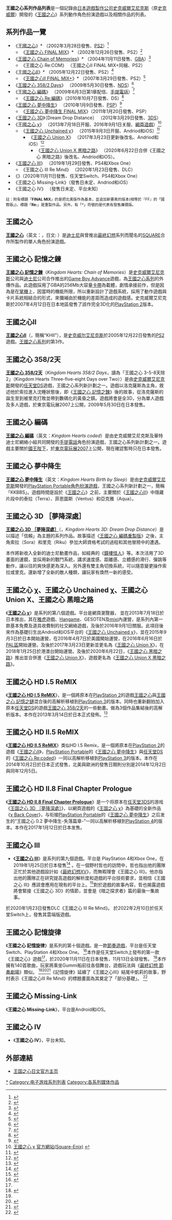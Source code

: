 {{copyedit|time=2013-09-23T08:55:57+00:00}}
{{expand|time=2013-09-23T08:55:57+00:00}}

{{NoteTA
| G1=Games
| G2=Square Enix
}}
'''王國之心系列作品列表'''是一個記錄由[[日本|日本]][[遊戲製作公司|遊戲製作公司]][[史克威爾艾尼克斯|史克威爾艾尼克斯]]（原[[史克威爾|史克威爾]]）開發的《[[王國之心|王國之心]]》系列動作角色扮演遊戲以及相關作品的列表。

== 系列作品一覽 ==

* 《[[王国之心_(游戏)|王國之心]]》* （2002年3月28日發售、[[PS2|PS2]]）<ref>{{Cite web |url=http://www.square-enix.co.jp/games/ps2/kingdom/ |title=王國之心 官方網站(Square-Enix) |accessdate=2013-09-23 |archive-date=2013-09-20 |archive-url=https://web.archive.org/web/20130920085429/http://www.square-enix.co.jp/games/ps2/kingdom/ |dead-url=no }}</ref>
** 《[[王国之心_(游戏)#王國之心_FINAL_MIX|王國之心 FINAL MIX]]》* （2002年12月26日發售、PS2）<ref>{{Cite web |url=http://www.square-enix.co.jp/games/ps2/finalmix/ |title=王國之心 FINAL MIX+ 官方網站(Square-Enix) |accessdate=2013-09-23 |archive-date=2006-07-03 |archive-url=https://web.archive.org/web/20060703033710/http://www.square-enix.co.jp/games/ps2/finalmix/ |dead-url=yes }}</ref>
* 《[[王國之心_記憶之鍊|王國之心 Chain of Memories]]》* （2004年11月11日發售、[[Game_Boy_Advance|GBA]]）<ref>{{Cite web |url=http://www.square-enix.co.jp/games/gba/khcom/ |title=王國之心 記憶之鏈 官方網站(Square-Enix) |accessdate=2013-09-23 |archive-date=2013-09-15 |archive-url=https://web.archive.org/web/20130915063740/http://www.square-enix.co.jp/games/gba/khcom/ |dead-url=no }}</ref>
** 《王國之心 Re:COM》 （王國之心II FINAL MIX+同梱、PS2）
* 《[[王國之心II|王國之心II]]》* （2005年12月22日發售、PS2）<ref>{{Cite web |url=http://www.square-enix.co.jp/kingdom2 |title=王國之心 II 官方網站(Square-Enix) |accessdate=2013-09-23 |archive-date=2013-09-20 |archive-url=https://web.archive.org/web/20130920085434/http://www.square-enix.co.jp/kingdom2/ |dead-url=no }}</ref>
** 《[[王國之心II#王國之心II_FINAL_MIX+|王國之心II FINAL MIX+]]》* （2007年3月29日發售、PS2）<ref>{{Cite web |url=http://www.square-enix.co.jp/kingdom2fm/ |title=王國之心 II FINAL MIX+官方網站(Square-Enix) |accessdate=2013-09-23 |archive-date=2012-02-12 |archive-url=https://www.webcitation.org/65P4UAvqf?url=http://www.square-enix.co.jp/kingdom2fm/ |dead-url=no }}</ref>
* 《[[王國之心_358/2_Days|王國之心 358/2 Days]]》 （2009年5月30日發售、[[NDS|NDS]]）<ref>{{Cite web |url=http://www.square-enix.co.jp/kingdom/days/ |title=王國之心 358/2天官方網站(Square-Enix) |accessdate=2013-09-23 |archive-date=2013-09-20 |archive-url=https://web.archive.org/web/20130920084739/http://www.square-enix.co.jp/kingdom/days/ |dead-url=no }}</ref>
* 《[[王國之心_編碼|王國之心 編碼]]》 （2009年6月3日第1章配信、[[手提電話|手提電話]]）<ref>{{Cite web |url=http://www.square-enix.co.jp/kingdom/coded/ |title=王國之心 編碼 官方網站(Square-Enix) |access-date=2013-09-23 |archive-url=https://web.archive.org/web/20081023145538/http://www.square-enix.co.jp/kingdom/coded/ |archive-date=2008-10-23 |dead-url=yes }}</ref>
** 《[[王國之心_編碼|王國之心 Re:編碼]]》（2010年10月7日發售、DS）<ref>{{Cite web |url=http://www.square-enix.co.jp/kingdom/recoded/ |title=王國之心 編碼重製版 官方網站(Square-Enix) |accessdate=2013-09-23 |archive-date=2013-09-20 |archive-url=https://web.archive.org/web/20130920084440/http://www.square-enix.co.jp/kingdom/recoded/ |dead-url=no }}</ref>
* 《[[王國之心_夢中降生|王國之心 夢中降生]]》 （2010年1月9日發售、[[PSP|PSP]]）<ref>{{Cite web |url=http://www.square-enix.co.jp/kingdom/bbs/ |title=王國之心 夢中降生 官方網站(Square-Enix) |accessdate=2013-09-23 |archive-date=2009-11-02 |archive-url=https://web.archive.org/web/20091102225650/http://www.square-enix.co.jp/kingdom/bbs/ |dead-url=no }}</ref>
** 《[[王國之心_夢中降生|王國之心 夢中降生 FINAL MIX]]》（2011年1月20日發售、PSP）
* 《[[王國之心_3D|王國之心 3D]]》〔Dream Drop Distance〕 （2012年3月29日發售、[[3DS|3DS]]）
* 《[[王國之心_χ|王國之心 χ]]》  （2013年7月18日开服、2016年9月1日关服、[[網頁遊戲|網頁遊戲]]）<ref>[http://kingdomhearts.jp/ 王國之心 χ 官方網站(Square-Enix)] {{webarchive|url=https://web.archive.org/web/20150326055434/http://kingdomhearts.jp/ |date=2015-03-26 }}</ref>
** 《[[王國之心_χ|王國之心 Unchained χ]]》  （2015年9月3日开服、Andriod和iOS）<ref>{{Cite web |url=http://www.square-enix.co.jp/kingdom/uc/ |title=王國之心 Unchained χ 官方網站(Square-Enix) |accessdate=2018-04-15 |archive-date=2018-04-22 |archive-url=https://web.archive.org/web/20180422232941/http://www.square-enix.co.jp/kingdom/uc/ |dead-url=no }}</ref>
***《[[王國之心_χ|王國之心 Union X]]》  （2017年3月23日更新後改名、Andriod和iOS）<ref>{{Cite web |url=http://www.square-enix.co.jp/kingdom/uc/ |title=王國之心 Union X 官方網站(Square-Enix) |accessdate=2018-04-15 |archive-date=2018-04-22 |archive-url=https://web.archive.org/web/20180422232941/http://www.square-enix.co.jp/kingdom/uc/ |dead-url=no }}</ref>
****《[[王國之心_χ|王國之心 Union X 黑暗之路]]》  （2020年6月22日合併《王國之心 黑暗之路》後改名、Andriod和iOS）。
* 《[[王國之心_III|王國之心 III]]》 （2019年1月29日發售、PS4和Xbox One）
**《王國之心 III Re Mind》 （2020年1月23日發售、DLC）
* 《{{le|王國之心 記憶旋律|Kingdom Hearts: Melody of Memory}}》（2020年11月11日發售、任天堂Switch、PS4和Xbox One）
* 《王國之心 Missing-Link》（發售日未定、Andriod和iOS）
* 《王國之心 IV》 （發售日未定、平台未知）
<small>註：附有標題「'''FINAL MIX'''」的是把北美版作為基本，並追加新要素的版本(相等於『FF』的「國際版」)，標題「'''Re:'''」是重製作品。另外，有「*」符號的是代表有發售廉價版。</small>

==王國之心==
'''[[王国之心_(游戏)|王國之心]]'''（英文：'''{{lang|en|Kingdom Hearts}}'''，日文: '''{{lang|ja|キングダムハーツ}}'''）是[[迪士尼|迪士尼]]與曾推出[[最終幻想|最終幻想]]系列而聞名的[[SQUARE|SQUARE]]合作所製作的單人角色扮演遊戲。

==王國之心 記憶之鍊==
'''[[王國之心_記憶之鍊|王國之心 記憶之鍊]]'''（''Kingdom Hearts: Chain of Memories''）是[[史克威爾艾尼克斯|史克威爾艾尼克斯]]公司與[[迪士尼|迪士尼]]公司合作推出的[[Game_Boy_Advance|Game Boy Advance]]遊戲，為[[王國之心系列|王國之心系列]]的外傳作品。此遊戲採用了GBA的256Mb大容量[[卡帶|卡帶]]為載體，劇情承接前作，但是因為是在[[掌機|掌機]]上，因當時的機能所限，所以重新設計了遊戲系統，採用了動作遊戲與卡片系統相結合的形式，來彌補由於機能的差距而造成的遊戲感。史克威爾艾尼克斯於2007年4月12日在日本地區發售了該作完全3D化的[[PlayStation_2|PlayStation 2]]版本。

==王國之心II==
'''[[王國之心II|王國之心II]]'''（''{{lang|en|Kingdom Hearts II}}''，簡稱“KHII”），是[[史克威尔艾尼克斯|史克威尔艾尼克斯]]於2005年12月22日發售的[[PS2|PS2]]遊戲。[[王國之心系列|王國之心系列]]的第3作。

==王國之心 358/2天==
'''[[王國之心_358/2天|王國之心 358/2天]]'''（''Kingdom Hearts 358/2 Days''，讀為「王國之心 3-5-8天除2」（Kingdom Hearts Three-five-eight Days over Two））是由[[史克威爾艾尼克斯|史克威爾艾尼克斯]]開發的[[任天堂DS|任天堂DS]]遊戲，王國之心系列新計劃之一。遊戲以洛克薩斯為主角，敘述他於索拉進入沈睡狀態後，即《[[王國之心_記憶之鍊|王國之心 記憶之鍊]]》後的故事，從洛克薩斯的誕生至到被里克打敗並帶到數碼化的黃昏之鎮。遊戲將會是全3D，分為單人遊戲及多人遊戲，於東京電玩展2007上公開，2009年5月30日在日本發售。

==王國之心 編碼==
'''[[王國之心_編碼|王國之心 編碼]]'''（英文：''Kingdom Hearts coded''）是由史克威爾艾尼克斯及華特迪士尼網絡小組共同開發的[[手提電話|手提電話]]角色扮演遊戲，王國之心系列新計劃之一。遊戲主要關於[[米奇|國王陛下]]，於[[東京電玩展|東京電玩展2007]]上公開，現在確認暫時只在日本發售。

==王國之心 夢中降生==
'''[[王國之心_夢中降生|王國之心 夢中降生]]'''（英文：''Kingdom Hearts Birth by Sleep''）是由[[史克威爾艾尼克斯|史克威爾艾尼克斯]]開發的[[PlayStation_Portable|PlayStation Portable]][[電子角色扮演遊戲|角色扮演遊戲]]，王國之心系列新計劃之一，簡稱「KKBBS」。遊戲時間是設於《[[王國之心|王國之心]]》之前，主要關於《[[王國之心II|王國之心II]]》中隱藏片段中的泰拉（Terra）、菲恩圖斯（Ventus）和亞克雅（Aqua）。

==王國之心 3D ［夢降深處］==
'''[[王國之心_3D_［夢降深處］|王國之心 3D ［夢降深處］]]'''（{{lang|ja|キングダム ハーツ 3D ［ドリーム ドロップ ディスタンス］}}，''Kingdom Hearts 3D: Dream Drop Distance''）是以描述「信賴」為主題的系列作品。故事描述《[[王國之心_編碼|王國之心 編碼重製版]]》之後，主角索拉（Sora）和里克（Riku）參加大師資格考試的過程和其他冒險中的遭遇。

本作將新收入全新的迪士尼動畫作品，如經典的《[[鐘樓怪人|鐘樓怪人]]》等。本次活用了3D畫面的運鏡，並採用新的戰鬥系統，講求速度感、距離感、立體感的滑行、彈跳等動作，讓以往的爽快感更為深入。另外還有雙主角切換系統，可以隨意變更操作索拉或里克。還新增了全新的敵人種類，讓玩家有煥然一新的感受。

== 王國之心 χ、王國之心 Unchained χ、王國之心 Union X、王國之心 黑暗之路==
《'''[[王國之心_χ|王國之心 χ]]'''》是系列的第八個遊戲。平台是網頁瀏覽器， 並在2013年7月18日於日本推出，其在[[雅虎|雅虎]]遊戲、[[Hangame|Hangame]]、GESOTEN及[[mixi|mixi]]內運營，是系列內第一款基本免費及道具收費制的社交網絡遊戲，及後於2016年9月1日關服。此項目後來作為基礎衍生出Android和iOS平台的《[[王國之心_χ|王國之心 Unchained χ]]》，並在2015年9月3日於日本開始運營，在2016年4月7日於美國開始運營，在2016年6月16日於[[PAL區|PAL區]]開始運營。及後於2017年3月23日更新並更名為《[[王國之心_χ|王國之心 Union X]]》，在2018年1月25日於港澳台開始運營。及後於2020年6月22日，《[[王國之心_χ|王國之心 黑暗之路]]》推出並合併進《[[王國之心_χ|王國之心 Union X]]》，遊戲更名為《[[王國之心_χ|王國之心 Union X 黑暗之路]]》。

== 王國之心 HD I.5 ReMIX ==
《'''[[王國之心_HD_I.5_ReMIX|王國之心 HD I.5 ReMIX]]'''》，是一個將原本在[[PlayStation_2|PlayStation 2]]的遊戲[[王国之心_(游戏)|王國之心]]與[[王國之心_記憶之鏈|王國之心 記憶之鏈]]混合後的高解析移植到[[PlayStation_3|PlayStation 3]]的版本。同時也重新翻拍加入原本[[任天堂DS|任天堂DS]]的遊戲[[王國之心_358/2天|王國之心 358/2天]]的一些動畫。做為3個作品集結後的高解析版本。本作在2013年3月14日於日本正式發佈。<ref>{{cite web|title=KINGDOM HEARTS -HD 1.5 ReMIX-|url=http://www.square-enix.co.jp/kingdom/khhd/|publisher=SQUARE ENIX|accessdate=2013-08-21|archive-date=2013-08-20|archive-url=https://web.archive.org/web/20130820172103/http://www.square-enix.co.jp/kingdom/khhd/|dead-url=no}}</ref>

== 王國之心 HD II.5 ReMIX ==
《'''[[王國之心_HD_II.5_ReMIX|王國之心 HD II.5 ReMIX]]'''》类似HD I.5 Remix，是一個將原本在[[PlayStation_2|PlayStation 2]]的遊戲《[[王國之心II|王國之心II]]》，[[PlayStation_Portable|PlayStation Portable]]的《[[王國之心_夢中降生|王國之心 夢中降生]]》與[[任天堂DS|任天堂DS]]的《[[王國之心_編碼|王國之心 Re:coded]]》一同以高解析移植到[[PlayStation_3|PlayStation 3]]的版本。本作在2014年10月2日於日本正式發售，北美與歐洲的發售日期則分別是2014年12月2日與同年12月5日。

== 王國之心 HD II.8 Final Chapter Prologue ==
《'''[[王國之心_HD_II.8_Final_Chapter_Prologue|王國之心 HD II.8 Final Chapter Prologue]]'''》是一个将原本在[[任天堂3DS|任天堂3DS]]的游戏《[[王国之心_3D_［夢降深處］|王国之心 3D ［夢降深處］]]》，以網頁遊戲的《[[王国之心_χ|王国之心 χ]]》為基礎的全新作品《[[王国之心_χ|χ Back Cover]]》，与衔接[[PlayStation_Portable|PlayStation Portable]]的《[[王國之心_夢中降生|王國之心 夢中降生]]》之后发生的“王國之心 0.2 夢中降生-失落篇章-”一同以高解析移植到[[PlayStation_4|PlayStation 4]]的版本。本作在2017年1月12日於日本发售。

== 王國之心 III ==
*《'''[[王國之心_III|王國之心 III]]'''》是系列的第九個遊戲。平台是 PlayStation 4和Xbox One，在2019年1月25日於日本發售<ref name="KH32018E3">{{cite web|title=【E3 18】《王國之心 3》發售日確定！將於 2019 年 1 月正式上市|url=https://gnn.gamer.com.tw/8/163818.html|publisher=巴哈姆特|date=2018-06-10|accessdate=2018-06-10|archive-date=2018-08-13|archive-url=https://web.archive.org/web/20180813195324/https://gnn.gamer.com.tw/8/163818.html|dead-url=no}}</ref> 。在一個野村哲也的訪問中，哲也指出他的團隊正忙於其他遊戲設計如《[[最終幻想XV|最終幻想XV]]》，而無暇理會《王國之心 III》。他亦指出他的團隊正在研究提高遊戲的解析度和遊戲的平台技術要求，並相信《王國之心 III》應該會應用在現有的平台上。<ref>{{cite book|title=Electronic Gaming Monthly|date= 2010-09-14 |pages=12, 13}}</ref>對於遊戲的故事內容，哲也揭露遊戲將會緊接《王國之心 3D》的情節，並會是《暗之探求者》篇的最後一集故事。
於2020年1月23日發售DLC《王國之心 III Re Mind》。
於2022年2月10日於任天堂Switch上，發售其雲端版遊戲。

== 王國之心 記憶旋律 ==
《'''王國之心 記憶旋律'''》是系列的第十個遊戲。是一款[[節奏遊戲|節奏遊戲]]，平台是任天堂Switch、PlayStation 4和Xbox One。 <ref name="MoMKotaku">{{cite web|url=https://kotaku.com/theres-a-kingdom-hearts-rhythm-game-coming-to-consoles-1844051833|title=There's A Kingdom Hearts Rhythm Game Coming To Consoles This Year|last=Fahey|first=Mike|work=[[Kotaku|Kotaku]]|date=2020-06-16|accessdate=2020-06-16|archive-date=2020-06-16|archive-url=https://web.archive.org/web/20200616184648/https://kotaku.com/theres-a-kingdom-hearts-rhythm-game-coming-to-consoles-1844051833|dead-url=no}}</ref>本作是任天堂Switch上發布的第一款《王國之心》遊戲<ref name="MoMGamesRadar" />，於2020年11月11日在日本發售，11月13日全球發售。 <ref>{{cite web|url=https://www.gematsu.com/2020/08/kingdom-hearts-melody-of-memory-release-date-announcement-trailer|title=Kingdom Hearts: Melody of Memory release date announcement trailer|last=Romano|first=Sal|work=Gematsu|date=2020-08-27|accessdate=2020-08-27|archive-date=2020-10-01|archive-url=https://web.archive.org/web/20201001103426/https://www.gematsu.com/2020/08/kingdom-hearts-melody-of-memory-release-date-announcement-trailer/|dead-url=no}}</ref>本作擁有140首歌曲，玩家將乘坐Gummi船前往各個舞台，遊戲玩法與《[[最終幻想_節奏劇場|最終幻想 節奏劇場]]》類似。 <ref name="MoMKotaku" /><ref name="MoMGamesRadar">{{cite web|url=https://www.gamesradar.com/au/kingdom-hearts-melody-of-memory-announcement-trailer/|title=Kingdom Hearts: Melody of Memory is a rhythm game coming to consoles later this year|last=Mercante|first=Alyssa|work=[[GamesRadar+|GamesRadar+]]|date=2020-06-16|accessdate=2020-06-16|archive-date=2020-06-16|archive-url=https://web.archive.org/web/20200616202046/https://www.gamesradar.com/au/kingdom-hearts-melody-of-memory-announcement-trailer/|dead-url=no}}</ref><ref name="MoMGameRant">{{cite web|url=https://gamerant.com/kingdom-hearts-melody-of-memory/|title=Kingdom Hearts: Melody of Memory Revealed, And It's Not What Fans Expected|last=Cooper|first=Dalton|work=Game Rant|date=2020-06-16|accessdate=2020-06-16|archive-date=2020-06-16|archive-url=https://web.archive.org/web/20200616212936/https://gamerant.com/kingdom-hearts-melody-of-memory/|dead-url=no}}</ref>《記憶旋律》延續了《王國之心III》結尾中凱莉的故事，野村表示《王國之心III Re Mind》的標題畫面為其奠定了「部分基礎」。 <ref name="NomuraFutureJan2020">{{cite web|url=https://square-enix-games.com/en_US/news/kingdom-hearts-iii-re-mind-questions|title=KINGDOM HEARTS III and Re Mind DLC: Q&A with the developers|publisher=[[Square_Enix|Square Enix]]|date=2020-01-29|accessdate=2020-02-05|archive-date=2020-02-05|archive-url=https://web.archive.org/web/20200205181007/https://square-enix-games.com/en_US/news/kingdom-hearts-iii-re-mind-questions|dead-url=no}}</ref>

== 王國之心 Missing-Link ==
《'''王國之心 Missing-Link'''》，平台是Android和iOS。

== 王國之心 IV ==
*《'''王國之心 IV'''》，平台未知。

==外部連結==
<references/>
* [http://www.square-enix.co.jp/kingdom/ 王国之心日文官方主页] {{WebCite|url=https://www.webcitation.org/657CA825o?url=http://www.square-enix.co.jp/kingdom/ |date=20120201005051 |dateformat=iso }} {{ja icon}}

{{王國之心系列}}

{{DEFAULTSORT:Kingdom of Hearts}}
[[Category:王國之心系列|*]]
[[Category:电子游戏系列列表|Category:电子游戏系列列表]]
[[Category:各系列媒体作品|Category:各系列媒体作品]]